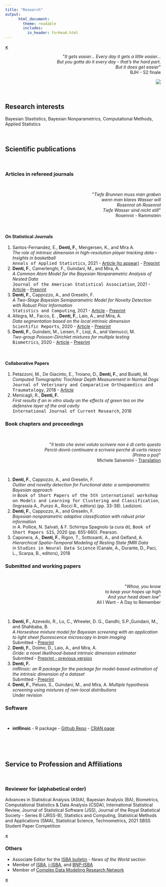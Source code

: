 ```yaml
---
title: "Research"
output: 
      html_document:
        theme: readable
        includes:
          in_header: forHead.html
---
```


[**<**](/index)
<br>
<div style="text-align: right"> <p>&quot;<em>It gets easier... Every day it gets a little easier...<br>But you gotta do it every day - that’s the hard part.<br>But it does get easier</em>&quot;<br> BJH - S2 finale</p>
<img align="center" src="images/tres4.jpg?raw=true"/>
</div>

<br>


## Research interests

Bayesian Stastistics, Bayesian Nonparametrics, Computational Methods, Applied Statistics 

<br>


## Scientific publications {.tabset .tabset-fade}

<br>

### Articles in refereed journals

<br>


<div style="text-align: right"> 
<p>&quot;<em>Tiefe Brunnen muss man graben<br>
wenn man klares Wasser will<br>
Rosenrot oh Rosenrot<br>
Tiefe Wasser sind nicht still</em>&quot;<br> 
Rosenrot - Rammstein </p>
</div>


<br>

#### On Statistical Journals
1. Santos-Fernandez, E., **Denti, F.**, Mengersen, K., and Mira A.  
*The role of intrinsic dimension in high-resolution player tracking data -- Insights in basketball*  
<tt>Annals of Applied Statistics</tt>, 2021 - [Article (to appear)](https://imstat.org/journals-and-publications/annals-of-applied-statistics/annals-of-applied-statistics-next-issues/) - [Preprint](https://arxiv.org/abs/2002.04148)
1.  **Denti, F.**, Camerlenghi, F., Guindani, M., and Mira, A.  
*A Common Atom Model for the Bayesian Nonparametric Analysis of Nested Data*  
<tt>Journal of the American Statistical Association</tt>, 2021 - [Article](https://doi.org/10.1080/01621459.2021.1933499) - [Preprint](https://arxiv.org/abs/2008.07077)  
1.  **Denti, F.**, Cappozzo, A., and Greselin, F.  
*A Two-Stage Bayesian Semiparametric Model for Novelty Detection with Robust Prior Information*  
<tt>Statistics and Computing</tt>, 2021 -
[Article](https://doi.org/10.1007/s11222-021-10017-7) - 
[Preprint](https://arxiv.org/abs/2006.09012)
1.  Allegra, M., Facco, E.  , **Denti, F.**, Laio, A., and Mira, A.  
*Data segmentation based on the local intrinsic dimension*  
<tt>Scientific Reports</tt>, 2020 - [Article](https://www.nature.com/articles/s41598-020-72222-0) - [Preprint](https://arxiv.org/abs/1902.10459)
1.  **Denti, F.**, Guindani, M., Leisen, F., Lioji, A., and Vannucci, M.  
*Two-group Poisson-Dirichlet mixtures for multiple testing*  
<tt>Biometrics</tt>, 2020 - [Article](https://onlinelibrary.wiley.com/doi/10.1111/biom.13314) - [Preprint](../pdf/BNPT.pdf)

<br>

#### Collaborative Papers

1.  Petazzoni, M., De Giacinto, E., Troiano, D., **Denti, F.**, and Buiatti, M.  
*Computed Tomographic Trochlear Depth Measurement in Normal Dogs*  
<tt>Journal of Veterinary and Comparative Orthopaedics and Traumatology</tt>, 2018 - [Article](https://pubmed.ncbi.nlm.nih.gov/30300915/)
1.   Menicagli, R., **Denti, F.**  
*First results if an in vitro study on the effects of green tea on the defensive layer of the oral cavity*  
<tt>International Journal of Current Research</tt>, 2016  


### Book chapters and proceedings

<br>


<div style="text-align: right"> <p>&quot;<em>Il testo che avrei voluto scrivere non è di certo questo<br>
Perciò dovrò continuare a scrivere perché di certo riesco<br>
(Prima o poi)</em>&quot;<br> Michele Salvemini - [Translation](http://translate.google.com/#origin_language_or_auto|en|Il+testo+che+avrei+voluto+scrivere+non+è+di+certo+questo.
Perciò+dovrò+continuare+a+scrivere+perché+di+certo+riesco.
(Prima+o+poi)
)</p>
</div>

<br>

1.  **Denti, F.**, Cappozzo, A., and Greselin, F.    
*Outlier and novelty detection for Functional data: a semiparametric Bayesian approach*  
in <tt>Book of Short Papers of the 5th international workshop on Models and Learning for Clustering and Classification</tt>, (Ingrassia A., Punzo A., Rocci R., editors) (pp. 33-38). Ledizioni.  
1.  **Denti, F.**, Cappozzo, A., and Greselin, F.    
*Bayesian nonparametric adaptive classification with robust prior information*  
in A. Pollice, N. Salvati, & F. Schirripa Spagnolo (a cura di), <tt>Book of Short Papers SIS</tt>, 2020 (pp. 655-660). Pearson.
1.   Caponera, A., **Denti, F.**, Rigon, T., Sottosanti, A., and Gelfand, A.  
*Hierarchical Spatio-Temporal Modeling of Resting State fMRI Data*  
in <tt>Studies in Neural Data Science</tt> (Canale, A., Durante, D., Paci, L., Scarpa, B., editors), 2018

### Submitted and working papers

<br>


<div style="text-align: right"> <p>&quot;<em>Whoa, you know<br>to keep your hopes up high
<br>And your head down low</em>&quot;
<br> All I Want - A Day to Remember </p>
</div>

<br>



1.  **Denti, F.**, Azevedo, R., Lo, C., Wheeler, D. G., Gandhi, S.P.,Guindani, M., and Shahbaba, B.  
*A Horseshoe mixture model for Bayesian screening with an application to light sheet fluorescence microscopy in brain imaging*  
Submitted - [Preprint](https://arxiv.org/abs/2106.08281)
1. **Denti, F.**, Doimo, D., Laio, A., and Mira, A.  
*Gride: a novel likelihood-based intrinsic dimension estimator*  
Submitted - [Preprint - previous version](https://arxiv.org/abs/2104.13832)  
1. **Denti, F.**  
*intRinsic: an R package for the package for model-based estimation of the intrinsic dimension of a dataset*  
Submitted - [Preprint](http://arxiv.org/abs/2102.11425)
1.  **Denti, F.**, Peluso, S., Guindani, M., and Mira, A. *Multiple hypothesis screening using mixtures of non-local distributions*  
Under revision  


### Software

<br>

* **intRinsic** - R package - [Github Repo](https://github.com/Fradenti/intRinsic) - [CRAN page](https://CRAN.R-project.org/package=intRinsic)  



<br><br><br>



## Service to Profession and Affiliations {.tabset .tabset-fade}

<br>


### Reviewer for (alphabetical order)

Advances in Statistical Analysis (AStA), Bayesian Analysis (BA), Biometrics, Computational Statistics \& Data Analysis (CSDA), International Statistical Review, Journal of Statistical Software (JSS), Journal of the Royal Statistical Society - Series B (JRSS-B), Statistics and Computing, Statistical Methods and Applications (SMA), Statistical Science, Technometrics, 2021 SBSS Student Paper Competition     
     
     
     
[**<**](/index)
         
### Others

+ Associate Editor for the [ISBA bulletin](https://bayesian.org/resources/bulletin/) - *News of the World* section
+ Member of [ISBA](https://bayesian.org), [j-ISBA](https://j-isba.github.io), and [BNP-ISBA](https://bnp-isba.github.io)
+ Member of [Complex Data Modeling Research Network](https://midas.mat.uc.cl/network/)
     
     
     
     
[**<**](/index)
 
